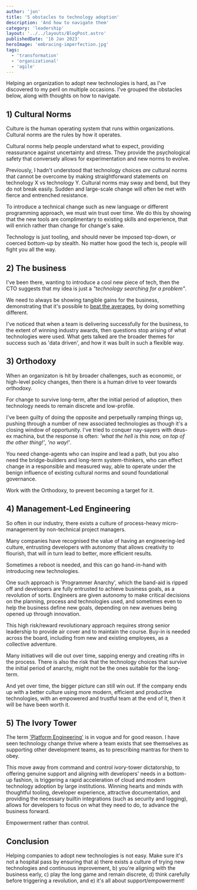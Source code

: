 ```yaml
---
author: 'jon'
title: '5 obstacles to technology adoption'
description: 'And how to navigate them'
category: 'leadership'
layout: '../../layouts/BlogPost.astro'
publishedDate: '16 Jan 2023'
heroImage: 'embracing-imperfection.jpg'
tags:
  - 'transformation'
  - 'organizational'
  - 'agile'
---
```


Helping an organization to adopt new technologies is hard, as I've discovered to my peril on multiple occasions. I've grouped the obstacles below, along with thoughts on how to navigate.

## 1) Cultural Norms

Culture is the human operating system that runs within organizations. Cultural norms are the rules by how it operates.

Cultural norms help people understand what to expect, providing reassurance against uncertainty and stress. They provide the psychological safety that conversely allows for experimentation and new norms to evolve.

Previously, I hadn't understood that technology choices _are_ cultural norms that cannot be overcome by making straightforward statements on technology X vs technology Y. Cultural norms may sway and bend, but they do not break easily. Sudden and large-scale change will often be met with fierce and entrenched resistance.

To introduce a technical change such as new language or different programming approach, we must win trust over time. We do this by showing that the new tools are complimentary to existing skills and experience, that will enrich rather than change for change's sake.

Technology is just tooling, and should never be imposed top-down, or coerced bottom-up by stealth. No matter how good the tech is, people will fight you all the way.

## 2) The business

I've been there, wanting to introduce a cool new piece of tech, then the CTO suggests that my idea is just a _"technology searching for a problem"_.

We need to always be showing tangible gains for the business, demonstrating that it's possible to [beat the averages](https://www.paulgraham.com/avg.html), by doing something different.

I've noticed that when a team is delivering successfully for the business, to the extent of winning industry awards, then questions stop arising of what technologies were used. What gets talked are the broader themes for success such as 'data driven', and how it was built in such a flexible way.

## 3) Orthodoxy

When an organizaton is hit by broader challenges, such as economic, or high-level policy changes, then there is a human drive to veer towards orthodoxy.

For change to survive long-term, after the initial period of adoption, then technology needs to remain discrete and low-profile.

I've been guilty of doing the opposite and perpetually ramping things up, pushing through a number of new associated technologies as though it's a closing window of opportunity. I've tried to conquer nay-sayers with deus-ex machina, but the response is often: _'what the hell is this now, on top of the other thing!'_, _'no way!'_.

You need change-agents who can inspire and lead a path, but you also need the bridge-builders and long-term system-thinkers, who can effect change in a responsible and measured way, able to operate under the benign influence of existing cultural norms and sound foundational governance.

Work with the Orthodoxy, to prevent becoming a target for it.

## 4) Management-Led Engineering

So often in our industry, there exists a culture of process-heavy micro-management by non-technical project managers.

Many companies have recognised the value of having an engineering-led culture, entrusting developers with autonomy that allows creativity to flourish, that will in turn lead to better, more efficient results.

Sometimes a reboot is needed, and this can go hand-in-hand with introducing new technologies.

One such approach is 'Programmer Anarchy', which the band-aid is ripped off and developers are fully entrusted to achieve business goals, as a revolution of sorts. Engineers are given autonomy to make critical decisions on the planning, process and technologies used, and sometimes even to help the business define new goals, depending on new avenues being opened up through innovation.

This high risk/reward revolutionary approach requires strong senior leadership to provide air cover and to maintain the course. Buy-in is needed across the board, including from new and existing employees, as a collective adventure.

Many initiatives will die out over time, sapping energy and creating rifts in the process. There is also the risk that the technology choices that survive the initial period of anarchy, might not be the ones suitable for the long-term.

And yet over time, the bigger picture can still win out. If the company ends up with a better culture using more modern, efficient and productive technologies, with an empowered and trustful team at the end of it, then it will be have been worth it.

## 5) The Ivory Tower

The term ['Platform Engineering'](https://www.gartner.com/en/articles/what-is-platform-engineering) is in vogue and for good reason. I have seen technology change thrive where a team exists that see themselves as supporting other development teams, as to prescribing mantras for them to obey.

This move away from command and control ivory-tower dictatorship, to offering genuine support and aligning with developers' needs in a bottom-up fashion, is triggering a rapid acceleration of cloud and modern technology adoption by large institutions. Winning hearts and minds with thoughtful tooling, developer experience, attractive documentation, and providing the necessary builtin integrations (such as security and logging), allows for developers to focus on what they need to do, to advance the business forward.

Empowerment rather than control.

## Conclusion

Helping companies to adopt new technologies is not easy. Make sure it's not a hospital pass by ensuring that a) there exists a culture of trying new technologies and continuous improvement, b) you're aligning with the business early, c) play the long game and remain discrete, d) think carefully before triggering a revolution, and e) it's all about support/empowerment!
